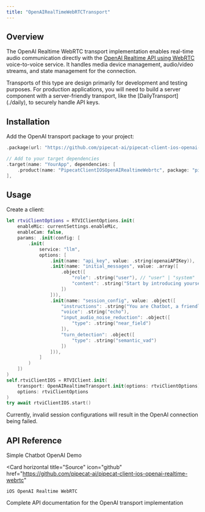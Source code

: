 ```yaml
---
title: "OpenAIRealTimeWebRTCTransport"
---
```


## Overview

The OpenAI Realtime WebRTC transport implementation enables real-time audio communication directly with the [OpenAI Realtime API using WebRTC](https://platform.openai.com/docs/guides/realtime-webrtc) voice-to-voice service.
It handles media device management, audio/video streams, and state management for the connection.

<Note>
  Transports of this type are design primarily for development and testing
  purposes. For production applications, you will need to build a server
  component with a server-friendly transport, like the
  [DailyTransport](./daily), to securely handle API keys.
</Note>

## Installation

Add the OpenAI transport package to your project:

```swift
.package(url: "https://github.com/pipecat-ai/pipecat-client-ios-openai-realtime.git", from: "0.0.1"),

// Add to your target dependencies
.target(name: "YourApp", dependencies: [
    .product(name: "PipecatClientIOSOpenAIRealtimeWebrtc", package: "pipecat-client-ios-openai-realtime")
],
```

## Usage

Create a client:

```swift
let rtviClientOptions = RTVIClientOptions.init(
    enableMic: currentSettings.enableMic,
    enableCam: false,
    params: .init(config: [
        .init(
            service: "llm",
            options: [
                .init(name: "api_key", value: .string(openaiAPIKey)),
                .init(name: "initial_messages", value: .array([
                    .object([
                        "role": .string("user"), // "user" | "system"
                        "content": .string("Start by introducing yourself.")
                    ])
                ])),
                .init(name: "session_config", value: .object([
                    "instructions": .string("You are Chatbot, a friendly and helpful assistant who provides useful information, including weather updates."),
                    "voice": .string("echo"),
                    "input_audio_noise_reduction": .object([
                        "type": .string("near_field")
                    ]),
                    "turn_detection": .object([
                        "type": .string("semantic_vad")
                    ])
                ])),
            ]
        )
    ])
)
self.rtviClientIOS = RTVIClient.init(
    transport: OpenAIRealtimeTransport.init(options: rtviClientOptions),
    options: rtviClientOptions
)
try await rtviClientIOS.start()
```

<Note type="warning">
  Currently, invalid session configurations will result in the OpenAI connection being failed.
</Note>

## API Reference

<CardGroup cols={2}>
  <Card
    horizontal
    title="Demo"
    icon="play"
    href="https://github.com/pipecat-ai/pipecat-client-ios-openai-realtime-webrtc-demo"
  >
    Simple Chatbot OpenAI Demo
  </Card>

  <Card
    horizontal
    title="Source"
    icon="github"
    href="https://github.com/pipecat-ai/pipecat-client-ios-openai-realtime-webrtc"
  >
    iOS OpenAI Realtime WebRTC
  </Card>
</CardGroup>
<Card
  title="Pipecat iOS Client Reference"
  icon="book-open"
  href="https://docs-ios.pipecat.ai/PipecatClientIOSOpenAIRealtimeWebrtc/documentation/pipecatclientiosopenairealtimewebrtc"
>
  Complete API documentation for the OpenAI transport implementation
</Card>

